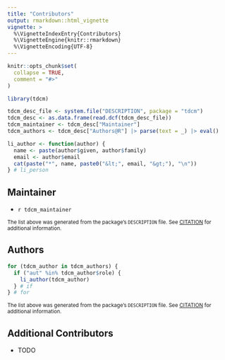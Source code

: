 ```yaml
---
title: "Contributors"
output: rmarkdown::html_vignette
vignette: >
  %\VignetteIndexEntry{Contributors}
  %\VignetteEngine{knitr::rmarkdown}
  %\VignetteEncoding{UTF-8}
---
```


```r
knitr::opts_chunk$set(
  collapse = TRUE,
  comment = "#>"
)
```

```r
library(tdcm)

tdcm_desc_file <- system.file("DESCRIPTION", package = "tdcm")
tdcm_desc <- as.data.frame(read.dcf(tdcm_desc_file))
tdcm_maintainer <- tdcm_desc["Maintainer"]
tdcm_authors <- tdcm_desc["Authors@R"] |> parse(text = _) |> eval()

li_author <- function(author) {
  name <- paste(author$given, author$family)
  email <- author$email
  cat(paste("*", name, paste0("&lt;", email, "&gt;"), "\n"))
} # li_person
```

## Maintainer

* `r tdcm_maintainer`

<small>
The list above was generated from the package's `DESCRIPTION` file. See 
[CITATION](../authors.html) for additional information.
</small>

## Authors

```r
for (tdcm_author in tdcm_authors) {
  if ("aut" %in% tdcm_author$role) {
    li_author(tdcm_author)
  } # if
} # for
```

<small>
The list above was generated from the package's `DESCRIPTION` file. See 
[CITATION](../authors.html) for additional information.
</small>

## Additional Contributors

* TODO

